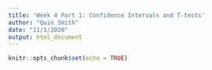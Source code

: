```yaml
---
title: 'Week 4 Part 1: Confidence Intervals and T-tests'
author: "Quin Smith"
date: "11/1/2020"
output: html_document
---
```


```r
knitr::opts_chunk$set(echo = TRUE)
```

